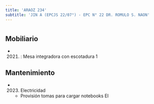```yaml
---
title: 'ARAOZ 234'
subtitle: 'JIN A (EPCJS 22/07°) - EPC N° 22 DR. ROMULO S. NAON'
---
```


#


## Mobiliario

*  (2021) : Mesa integradora con escotadura 1 





## Mantenimiento

*  (2023) Electricidad 
    + Provisión tomas para cargar notebooks El



